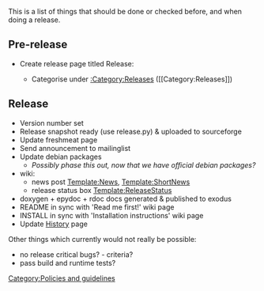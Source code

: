 This is a list of things that should be done or checked before, and when doing a release.

== Pre-release ==
* Create release page titled Release:<releasename>
** Categorise under [[:Category:Releases]] (<nowiki>[[Category:Releases]]</nowiki>)

== Release ==
* Version number set
* Release snapshot ready (use release.py) & uploaded to sourceforge
* Update freshmeat page
* Send announcement to mailinglist
* Update debian packages
** ''Possibly phase this out, now that we have official debian packages?''
* wiki:
** news post [[Template:News]], [[Template:ShortNews]]
** release status box [[Template:ReleaseStatus]]
* doxygen + epydoc + rdoc docs generated & published to exodus
* README in sync with 'Read me first!' wiki page
* INSTALL in sync with 'Installation instructions' wiki page
* Update [[History]] page

Other things which currently would not really be possible:
* no release critical bugs? - criteria?
* pass build and runtime tests?

[[Category:Policies and guidelines]]